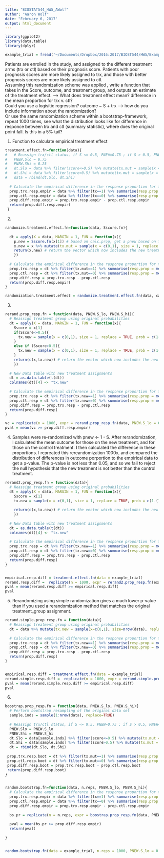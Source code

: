 ```yaml
---
title: "BIOSTAT544_HW5_AWolf"
author: "Aaron Wolf"
date: "February 6, 2017"
output: html_document
---
```


```r
library(ggplot2)
library(data.table)
library(dplyr)
```

```r
example_trial = fread('~/Documents/Dropbox/2016:2017/BIOST544/HW5/Example_Trial.txt')
```

Patients are enrolled in the study, and assigned to the different treatment arms (trx or ctl) based on their prognosis score. Patients with poor prognosis scores are more likely assigned to trx, and those with better prognosis scores are more likely assigned to ctl.  
Assuming this randomization scheme was applied , write a function that takes in the Score, outcome, and treatment group, and outputs an estimate of the treatment effect. --> What does treatment effect mean? difference in the mean proportion for trx v. ctl?  
Could you use a logisitic regression? outcome ~ S + trx --> how do you include information about the randomization?  
Or use the same randomization scheme within a bootstrap-framework, repeat 1000 times, see what the distribution looks like for difference in responce between trx and ctl (summary statistic), where does the original point fall. Is this in a 5% tail?

1. Function to calculate empirical treatment effect
```r
treatment.effect.fn=function(data){
#   # Reassign trx/ctl status, if S <= 0.5, PNEW=0.75 ; if S > 0.5, PNEW=0.25
#   PNEW.Slo = 0.75
#   PNEW.Shi = 0.25
#   dt.Slo = data %>% filter(score<=0.5) %>% mutate(tx.mut = sample(x = c(0,1), size = nrow(filter(data, score<=0.5)), replace = TRUE, prob = c(1-PNEW.Slo, PNEW.Slo)))
#   dt.Shi = data %>% filter(score>0.5) %>% mutate(tx.mut = sample(x = c(0,1), size = nrow(filter(data, score>0.5)), replace = TRUE, prob = c(1-PNEW.Shi, PNEW.Shi)))
#   data = rbind(dt.Slo, dt.Shi)
    
  # Calculate the empirical difference in the response proportion for the data set
  prop.trx.resp.empir = data %>% filter(tx==1) %>% summarise(resp.prop = mean(outcome)) %>% unlist()
  prop.ctl.resp.empir = data %>% filter(tx==0) %>% summarise(resp.prop = mean(outcome)) %>% unlist()
  prop.diff.resp.empir = prop.trx.resp.empir - prop.ctl.resp.empir
  return(prop.diff.resp.empir)
 }
```

2.
```r
randomize.treatment.effect.fn=function(data, Sscore.fn){
    
  dt = apply(X = data, MARGIN = 1, FUN = function(x){
    p.new = Sscore.fn(x[1]) # based on calc.prop, get a pnew based on the S_Score for this individual
    x.new = x %>% mutate(tx.mut = sample(x = c(0,1), size = 1, replace = TRUE, prob = c(1-p.new, p.new))) # based on this new pnew, assign the individual to trx or ctl
    return(x.new) # return the vector which now includes the new treatment assignment
    })
  
  # Calculate the empirical difference in the response proportion for the data set
  prop.trx.resp = dt %>% filter(tx.mut==1) %>% summarise(resp.prop = mean(outcome)) %>% unlist()
  prop.ctl.resp = dt %>% filter(tx.mut==0) %>% summarise(resp.prop = mean(outcome)) %>% unlist()
  prop.diff.resp = prop.trx.resp - prop.ctl.resp
  return(prop.diff.resp.empir)
}

randomization.treatment.effect = randomize.treatment.effect.fn(data, calc.prob)
```

3.
```r
rerand.prop_resp.fn = function(data, PNEW.S_lo, PNEW.S_hi){
  # Reassign treatment group using original probabilities
  dt = apply(X = data, MARGIN = 1, FUN = function(x){
    Sscore = x[1]
    if(Sscore<=0.5){
      tx.new = sample(x = c(0,1), size = 1, replace = TRUE, prob = c(1-PNEW.S_lo, PNEW.S_lo))
    }
    else if (Sscore>0.5){
      tx.new = sample(x = c(0,1), size = 1, replace = TRUE, prob = c(1-PNEW.S_hi, PNEW.S_hi))
    }
    return(c(x,tx.new)) # return the vector which now includes the new treatment assignment
    })
  
  # New Data table with new treatment assignments
  dt = as.data.table(t(dt))
  colnames(dt)[4] <- "tx.new"
  
  # Calculate the empirical difference in the response proportion for the data set
  prop.trx.resp = dt %>% filter(tx.new==1) %>% summarise(resp.prop = mean(outcome)) %>% unlist()
  prop.ctl.resp = dt %>% filter(tx.new==0) %>% summarise(resp.prop = mean(outcome)) %>% unlist()
  prop.diff.resp = prop.trx.resp - prop.ctl.resp
  return(prop.diff.resp)
}

vc = replicate(n = 1000, expr = rerand.prop_resp.fn(data, PNEW.S_lo = 0.75, PNEW.S_hi = 0.25))
pval = mean(vc >= prop.diff.resp.empir)
```

4.
Samples were re-randomized with pnew <- 1 - S. After rerandomization, I calculated the mean outcome for those on the new treatment, and for those on the control treatment. I then calculated the difference in these proportions. I repreated this rereandomization 1000x, and compared the distribution of differences in outcome porportion to the empirical data to get a p-value. The p-value is not less than 0.05, and so we fail to reject the null hypothesis that the new treatment is not better than the control treatment.
```r
rerand2.prop_resp.fn = function(data){
  # Reassign treatment group using original probabilities
  dt = apply(X = data, MARGIN = 1, FUN = function(x){
    Sscore = x[1]
    tx.new = sample(x = c(0,1), size = 1, replace = TRUE, prob = c(1-(1-Sscore), 1-Sscore))
    
    return(c(x,tx.new)) # return the vector which now includes the new treatment assignment
    })
  
  # New Data table with new treatment assignments
  dt = as.data.table(t(dt))
  colnames(dt)[4] <- "tx.new"
  
  # Calculate the empirical difference in the response proportion for the data set
  prop.trx.resp = dt %>% filter(tx.new==1) %>% summarise(resp.prop = mean(outcome)) %>% unlist()
  prop.ctl.resp = dt %>% filter(tx.new==0) %>% summarise(resp.prop = mean(outcome)) %>% unlist()
  prop.diff.resp = prop.trx.resp - prop.ctl.resp
  return(prop.diff.resp)
}


empirical.resp.diff = treatment.effect.fn(data = example_trial)
rerand.resp.diff =  replicate(n = 1000, expr = rerand2.prop_resp.fn(example_trial))
pval = mean(rerand.resp.diff >= empirical.resp.diff)
pval
```

5.
Rerandomizing using simple randomization gives a much lower p-value than if you used a rerandomization method that matches the original treatment_group assignment.
```r
rerand.simple.prop_resp.fn = function(data){
  # Reassign treatment group using original probabilities
  dt = data %>% mutate(tx.new = sample(x=c(0,1), size=nrow(data), replace=TRUE))
  
  # Calculate the empirical difference in the response proportion for the data set
  prop.trx.resp = dt %>% filter(tx.new==1) %>% summarise(resp.prop = mean(outcome)) %>% unlist()
  prop.ctl.resp = dt %>% filter(tx.new==0) %>% summarise(resp.prop = mean(outcome)) %>% unlist()
  prop.diff.resp = prop.trx.resp - prop.ctl.resp
  return(prop.diff.resp)
}


empirical.resp.diff = treatment.effect.fn(data = example_trial)
rerand.simple.resp.diff =  replicate(n = 1000, expr = rerand.simple.prop_resp.fn(example_trial))
pval = mean(rerand.simple.resp.diff >= empirical.resp.diff)
pval
```


6.




#######################################################
#######################################################
```r
boostrap.prop_resp.fn = function(data, PNEW.S_lo, PNEW.S_hi){
  # Perform bootstrap resampling of the original data set
  sample.inds = sample(1:nrow(data), replace=TRUE)
  
  # Reassign trx/ctl status, if S <= 0.5, PNEW=0.75 ; if S > 0.5, PNEW=0.25
  PNEW.Slo = PNEW.S_lo
  PNEW.Shi = PNEW.S_hi
  dt.Slo = data[sample.inds] %>% filter(score<=0.5) %>% mutate(tx.mut = sample(x = c(0,1), size = nrow(filter(data[sample.inds], score<=0.5)), replace = TRUE, prob = c(1-PNEW.Slo, PNEW.Slo)))
  dt.Shi = data[sample.inds] %>% filter(score>0.5) %>% mutate(tx.mut = sample(x = c(0,1), size = nrow(filter(data[sample.inds], score>0.5)), replace = TRUE, prob = c(1-PNEW.Shi, PNEW.Shi)))
  dt = rbind(dt.Slo, dt.Shi)
 
 prop.trx.resp.boot = dt %>% filter(tx.mut==1) %>% summarise(resp.prop = mean(outcome)) %>% unlist()
 prop.ctl.resp.boot = dt %>% filter(tx.mut==0) %>% summarise(resp.prop = mean(outcome)) %>% unlist()
 prop.diff.resp.boot = prop.trx.resp.boot - prop.ctl.resp.boot
 return(prop.diff.resp.boot)
}


random.bootstrap.fn=function(data, n.reps, PNEW.S_lo, PNEW.S_hi){
  # Calculate the empirical difference in the response proportion for the data set
  prop.trx.resp.empir = data %>% filter(tx==1) %>% summarise(resp.prop = mean(outcome)) %>% unlist()
  prop.ctl.resp.empir = data %>% filter(tx==0) %>% summarise(resp.prop = mean(outcome)) %>% unlist()
  prop.diff.resp.empir = prop.trx.resp.empir - prop.ctl.resp.empir
  
  bs.pr = replicate(n = n.reps, expr = boostrap.prop_resp.fn(data, PNEW.S_lo, PNEW.S_hi))
  
  pval = mean(bs.pr >= prop.diff.resp.empir)
  return(pval)
 
}


random.bootstrap.fn(data = example_trial, n.reps = 1000, PNEW.S_lo = 0.75, PNEW.S_hi = 0.25)

```

